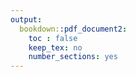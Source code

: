 ```yaml
---
output:
  bookdown::pdf_document2:
    toc : false
    keep_tex: no
    number_sections: yes
---
```



\begin{center}
    \vspace*{\fill}
    TBD
    \vspace*{\fill}
\end{center}



